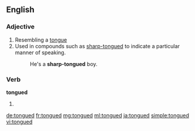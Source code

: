 ==English==

===Adjective===
{{en-adj|-}}

# Resembling a [[tongue]]
# Used in compounds such as [[sharp-tongued]] to indicate a particular manner of speaking.
#: He's a '''sharp-tongued''' boy.

===Verb===
'''tongued'''

# {{en-past of|tongue}}

[[de:tongued]]
[[fr:tongued]]
[[mg:tongued]]
[[ml:tongued]]
[[ja:tongued]]
[[simple:tongued]]
[[vi:tongued]]